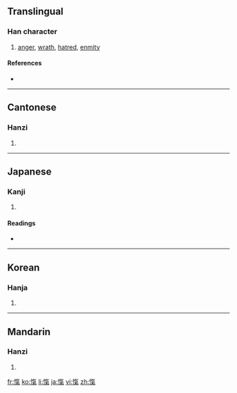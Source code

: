 {{also|忾}}
==Translingual==

===Han character===
{{Han char|rn=61|rad=心|as=10|sn=13|four=9801<sub>7</sub>|canj=心人弓木 (POND)}}

# [[anger]], [[wrath]], [[hatred]], [[enmity]]

====References====
* {{Han ref|kx=0397.050|dkj=11029|dj=0736.010|hdz=42337.050|uh=613E|ud=24894|bh=B75A|bd=46938}}

----

==Cantonese==

===Hanzi===
{{yue-hanzi|jyut=|y=koi3|sim=忾}}

# {{defn|Cantonese|sort=心10}}

----

==Japanese==

===Kanji===
{{ja-kanji|grade=|rs=心10}}

# {{defn|Japanese|sort=心10}}

====Readings====
* {{ja-readings|on=[[き]] (ki), [[がい]] (gai), [[きつ]] (kitsu)|kun=[[ためいき]] (tameiki)}}

----

==Korean==

===Hanja===
{{ko-hanja|hangeul=[[개]], [[희]]|eumhun=|rv=gae, hui|mr=kae, hŭi|y=kay, huy}}

# {{defn|Korean|sort=心10}}

----

==Mandarin==

===Hanzi===
{{cmn-hanzi|sim=忾|pin=[[kài]] ([[kai4]])|wg=k'ai<sup>4</sup>}}

# {{defn|Mandarin|sort=心10}}

[[fr:愾]]
[[ko:愾]]
[[li:愾]]
[[ja:愾]]
[[vi:愾]]
[[zh:愾]]